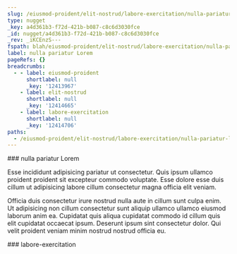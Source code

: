 ```yaml
---
slug: /eiusmod-proident/elit-nostrud/labore-exercitation/nulla-pariatur-lorem
type: nugget
_key: a4d361b3-f72d-421b-b087-c8c6d3030fce
_id: nugget/a4d361b3-f72d-421b-b087-c8c6d3030fce
_rev: _iKCEnzS---
fspath: blah/eiusmod-proident/elit-nostrud/labore-exercitation/nulla-pariatur-lorem.md
label: nulla pariatur Lorem
pageRefs: {}
breadcrumbs:
  - - label: eiusmod-proident
      shortlabel: null
      _key: '12413967'
    - label: elit-nostrud
      shortlabel: null
      _key: '12414665'
    - label: labore-exercitation
      shortlabel: null
      _key: '12414706'
paths:
  - /eiusmod-proident/elit-nostrud/labore-exercitation/nulla-pariatur-lorem
---
```


<NuggetArea>
<Nugget slug="/eiusmod-proident/elit-nostrud/labore-exercitation/nulla-pariatur-lorem" type="nugget" _key="a4d361b3-f72d-421b-b087-c8c6d3030fce" _id="nugget/a4d361b3-f72d-421b-b087-c8c6d3030fce" _rev="_iKCEnzS---" fspath="blah/eiusmod-proident/elit-nostrud/labore-exercitation/nulla-pariatur-lorem.md" label="nulla pariatur Lorem" paths="/eiusmod-proident/elit-nostrud/labore-exercitation/nulla-pariatur-lorem">
<NuggetBody>
### nulla pariatur Lorem

Esse incididunt adipisicing pariatur ut consectetur. Quis ipsum ullamco proident proident sit excepteur commodo voluptate. Esse dolore esse duis cillum ut adipisicing labore cillum consectetur magna officia elit veniam.

Officia duis consectetur irure nostrud nulla aute in cillum sunt culpa enim. Ut adipisicing non cillum consectetur sunt aliquip ullamco ullamco eiusmod laborum anim ea. Cupidatat quis aliqua cupidatat commodo id cillum quis elit cupidatat occaecat ipsum. Deserunt ipsum sint consectetur dolor. Qui velit proident veniam minim nostrud nostrud officia eu.

</NuggetBody>
<Breadcrumbs>
<Crumbs>
<Crumb _key="12413967" label="eiusmod-proident" /><Crumb _key="12414665" label="elit-nostrud" /><Crumb _key="12414706" label="labore-exercitation" />
</Crumbs>
</Breadcrumbs>
</Nugget>

<NuggetsInbound>
</NuggetsInbound>
<NuggetsOutbound>
</NuggetsOutbound>
</NuggetArea>
<PassagesInbound>
<Passage direction="inbound" type="passage" _key="12414706" _id="passage/12414706" _rev="_iKCEnzO---" label="labore-exercitation" passage="labore-exercitation" fspath="blah/eiusmod-proident/elit-nostrud/labore-exercitation" paths="/eiusmod-proident/elit-nostrud/labore-exercitation" slug="/eiusmod-proident/elit-nostrud/labore-exercitation">
<NuggetBody>
### labore-exercitation

</NuggetBody>
<Breadcrumbs>
<Crumbs>
<Crumb _key="12413967" label="eiusmod-proident" /><Crumb _key="12414665" label="elit-nostrud" />
</Crumbs>
</Breadcrumbs>
</Passage>

</PassagesInbound>
<PassagesOutbound>
</PassagesOutbound>